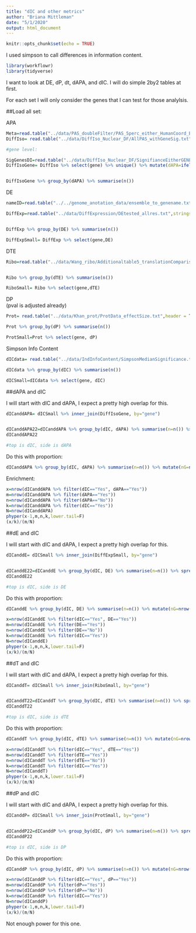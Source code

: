 ```yaml
---
title: "dIC and other metrics"
author: "Briana Mittleman"
date: "5/1/2020"
output: html_document
---
```


```r
knitr::opts_chunk$set(echo = TRUE)
```

I used simpson to call differences in information content. 

```r
library(workflowr)
library(tidyverse)

```

I want to look at DE, dP, dt, dAPA, and dIC. I will do simple 2by2 tables at first.  

For each set I will only consider the genes that I can test for those analylsis. 

##Load all set:

APA
```r
Meta=read.table("../data/PAS_doubleFilter/PAS_5perc_either_HumanCoord_BothUsage_meta_doubleFilter.txt", header = T, stringsAsFactors = F)  %>% dplyr::select(PAS, chr, start,end, loc)
DiffIso= read.table("../data/DiffIso_Nuclear_DF/AllPAS_withGeneSig.txt", header = T,stringsAsFactors = F) %>% inner_join(Meta, by=c("chr", 'start','end')) 

#gene level:  

SigGenesDI=read.table("../data/DiffIso_Nuclear_DF/SignifianceEitherGENES_Nuclear.txt",header = T,stringsAsFactors = F)
DiffIsoGene= DiffIso %>% select(gene) %>% unique() %>% mutate(dAPA=ifelse(gene %in% SigGenesDI$gene, "Yes", "No"))


DiffIsoGene %>% group_by(dAPA) %>% summarise(n())
```


DE  

```r
nameID=read.table("../../genome_anotation_data/ensemble_to_genename.txt",sep="\t", header = T, stringsAsFactors = F) %>% dplyr::select(Gene_stable_ID, Gene.name)

DiffExp=read.table("../data/DiffExpression/DEtested_allres.txt",stringsAsFactors = F,header = F, col.names = c("Gene_stable_ID" ,"logFC" ,"AveExpr" , "t" ,  "P.Value" ,  "adj.P.Val", "B"  )) %>% inner_join(nameID,by="Gene_stable_ID") %>% dplyr::rename('gene'=Gene.name) %>% dplyr::select(-Gene_stable_ID) %>% mutate(DE=ifelse(adj.P.Val<.05, "Yes", "No"))


DiffExp %>% group_by(DE) %>% summarise(n())

DiffExpSmall= DiffExp %>% select(gene,DE)
```


DTE 

```r
Ribo=read.table("../data/Wang_ribo/Additionaltable5_translationComparisons.txt",header = T, stringsAsFactors = F) %>% rename("Gene_stable_ID"= ENSG) %>% inner_join(nameID,by="Gene_stable_ID") %>% dplyr::select(Gene.name, HvC.beta, HvC.pvalue, HvC.FDR) %>% rename("gene"=Gene.name) %>% mutate(dTE=ifelse(HvC.FDR <0.05, "Yes","No"))


Ribo %>% group_by(dTE) %>% summarise(n())

RiboSmall= Ribo %>% select(gene,dTE)


```


DP  
(pval is adjusted already)
```r
Prot= read.table("../data/Khan_prot/ProtData_effectSize.txt",header = T)  %>% mutate(dP=ifelse(pval<0.05, "Yes", "No"))

Prot %>% group_by(dP) %>% summarise(n())

ProtSmall=Prot %>% select(gene, dP)
```


Simpson Info Content  

```r
dICdata= read.table("../data/IndInfoContent/SimpsonMedianSignificance.txt", header = T, stringsAsFactors = F) %>% rename(dIC=sIC)

dICdata %>% group_by(dIC) %>% summarise(n())

dICSmall=dICdata %>% select(gene, dIC)
```


##dAPA and dIC  

I will start with dIC and dAPA, I expect a pretty high overlap for this.  

```r
dICanddAPA= dICSmall %>% inner_join(DiffIsoGene, by="gene") 


dICanddAPA22=dICanddAPA %>% group_by(dIC, dAPA) %>% summarise(n=n()) %>% spread(dAPA, n) %>% column_to_rownames("dIC")
dICanddAPA22

#top is dIC, side is dAPA

```

Do this with proportion:  
```r
dICanddAPA %>% group_by(dIC, dAPA) %>% summarise(n=n()) %>% mutate(nG=nrow(dICanddAPA),Prop=n/nG)  %>% select(dIC, dAPA, Prop) %>% spread(dAPA, Prop)
```

Enrichment: 

```r
x=nrow(dICanddAPA %>% filter(dIC=="Yes", dAPA=="Yes"))
m=nrow(dICanddAPA %>% filter(dAPA=="Yes"))
n=nrow(dICanddAPA %>% filter(dAPA=="No"))
k=nrow(dICanddAPA %>% filter(dIC=="Yes"))
N=nrow(dICanddAPA)
phyper(x-1,m,n,k,lower.tail=F)
(x/k)/(m/N)
```

##dE and dIC  

I will start with dIC and dAPA, I expect a pretty high overlap for this.  

```r
dICanddE= dICSmall %>% inner_join(DiffExpSmall, by="gene") 


dICanddE22=dICanddE %>% group_by(dIC, DE) %>% summarise(n=n()) %>% spread(DE, n) %>% column_to_rownames("dIC")
dICanddE22

#top is dIC, side is DE

```
Do this with proportion:  
```r
dICanddE %>% group_by(dIC, DE) %>% summarise(n=n()) %>% mutate(nG=nrow(dICanddE),Prop=n/nG)  %>% select(dIC, DE, Prop) %>% spread(DE, Prop)
```


```r
x=nrow(dICanddE %>% filter(dIC=="Yes", DE=="Yes"))
m=nrow(dICanddE %>% filter(DE=="Yes"))
n=nrow(dICanddE %>% filter(DE=="No"))
k=nrow(dICanddE %>% filter(dIC=="Yes"))
N=nrow(dICanddE)
phyper(x-1,m,n,k,lower.tail=F)
(x/k)/(m/N)
```



##dT and dIC  

I will start with dIC and dAPA, I expect a pretty high overlap for this.  

```r
dICanddT= dICSmall %>% inner_join(RiboSmall, by="gene") 


dICanddT22=dICanddT %>% group_by(dIC, dTE) %>% summarise(n=n()) %>% spread(dTE, n) %>% column_to_rownames("dIC")
dICanddT22

#top is dIC, side is dTE

```
Do this with proportion:  
```r
dICanddT %>% group_by(dIC, dTE) %>% summarise(n=n()) %>% mutate(nG=nrow(dICanddT),Prop=n/nG)  %>% select(dIC, dTE, Prop) %>% spread(dTE, Prop)
```


```r
x=nrow(dICanddT %>% filter(dIC=="Yes", dTE=="Yes"))
m=nrow(dICanddT %>% filter(dTE=="Yes"))
n=nrow(dICanddT %>% filter(dTE=="No"))
k=nrow(dICanddT %>% filter(dIC=="Yes"))
N=nrow(dICanddT)
phyper(x-1,m,n,k,lower.tail=F)
(x/k)/(m/N)
```

##dP and dIC  

I will start with dIC and dAPA, I expect a pretty high overlap for this.  

```r
dICanddP= dICSmall %>% inner_join(ProtSmall, by="gene") 


dICanddP22=dICanddP %>% group_by(dIC, dP) %>% summarise(n=n()) %>% spread(dP, n) %>% column_to_rownames("dIC")
dICanddP22

#top is dIC, side is DP

```
Do this with proportion:  
```r
dICanddP %>% group_by(dIC, dP) %>% summarise(n=n()) %>% mutate(nG=nrow(dICanddP),Prop=n/nG)  %>% select(dIC, dP, Prop) %>% spread(dP, Prop)
```


```r
x=nrow(dICanddP %>% filter(dIC=="Yes", dP=="Yes"))
m=nrow(dICanddP %>% filter(dP=="Yes"))
n=nrow(dICanddP %>% filter(dP=="No"))
k=nrow(dICanddP %>% filter(dIC=="Yes"))
N=nrow(dICanddP)
phyper(x-1,m,n,k,lower.tail=F)
(x/k)/(m/N)
```
Not enough power for this one.  

